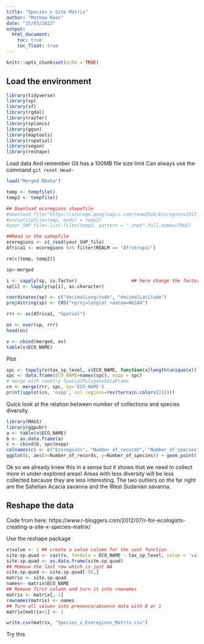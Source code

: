 ```yaml
---
title: "Species x Site Matrix"
author: "Mathew Rees"
date: "15/03/2022"
output: 
  html_document:
    toc: true
    toc_float: true
---
```


```r
knitr::opts_chunk$set(echo = TRUE)
```

## Load the environment

```r
library(tidyverse)
library(sp)
library(sf)
library(rgdal)
library(raster)
library(splancs)
library(ggsn)
library(maptools)
library(rspatial)
library(vegan)
library(reshape)
```

Load data
And remember Git has a 100MB file size limit
Can always use the command `git reset Head~`

```r
load("Merged.RData")

temp <- tempfile()
temp2 <- tempfile()

## Download ecoregions shapefile
#download.file("https://storage.googleapis.com/teow2016/Ecoregions2017.zip", temp)
#unzip(zipfile=temp, exdir = temp2)
#your_SHP_file<-list.files(temp2, pattern = ".shp$",full.names=TRUE)

##Read in the sahepfile
ecoregions <- st_read(your_SHP_file)
Africa1 <- ecoregions %>% filter(REALM == "Afrotropic")

rm(c(temp, temp2))
```


```r
sp<-merged

i <- sapply(sp, is.factor)                    ## here change the factors to characters
sp[i] <- lapply(sp[i], as.character)

coordinates(sp) <- c("decimalLongitude", "decimalLatitude")
proj4string(sp) <- CRS("+proj=longlat +datum=WGS84")

rrr <- as(Africa1, "Spatial")

ov <- over(sp, rrr)
head(ov)

v <- cbind(merged, ov)
table(v$ECO_NAME)
```

Plot

```r
spc <- tapply(v$tax_sp_level, v$ECO_NAME, function(x)length(unique(x)))
spc <- data.frame(ECO_NAME=names(spc), nspp = spc)
# merge with country SpatialPolygonsDataFrame
cn <- merge(rrr, spc, by='ECO_NAME')
print(spplot(cn, 'nspp', col.regions=rev(terrain.colors(25))))
```

Quick look at the relation between number of collections and species diversity.

```r
library(MASS)
library(ggpubr)
a <- table(v$ECO_NAME)
b <- as.data.frame(a)
c <- cbind(b, spc$nspp)
colnames(c) <- c("Ecoregions", "Number_of_records", "Number_of_species")
ggplot(c, aes(x=Number_of_records, y=Number_of_species)) + geom_point() + geom_smooth(method = "rlm") + theme_light() + stat_regline_equation(label.x = 2, label.y = 8000,aes(label =  paste(..eq.label.., ..adj.rr.label.., sep = "~~~~")))
```

Ok so we already knew this in a sense but it shows that we need to collect more in under-explored areas! Areas with less diversity will be less collected because they are less interesting. The two outliers on the far right are the Sahelian Acacia savanna and the West Sudanian savanna.

## Reshape the data

Code from here: https://www.r-bloggers.com/2012/07/r-for-ecologists-creating-a-site-x-species-matrix/

Use the reshape package

```r
v$value <- 1 ## create a value column for the cast function
site.sp.quad <- cast(v, formula = ECO_NAME ~ tax_sp_level, value = 'value')
site.sp.quad <- as.data.frame(site.sp.quad)
## Remove the last row which is just NA
site.sp.quad <- site.sp.quad[-95,]
matrix <- site.sp.quad
names<- matrix$ECO_NAME
## Remove first column and turn it into rownames
matrix <- matrix[,-1]
rownames(matrix) <- names
## Turn all values into presence/absence data with 0 or 1
matrix[matrix>1] <- 1

write.csv(matrix, "Species_x_Ecoregions_Matrix.csv")
```

Try this